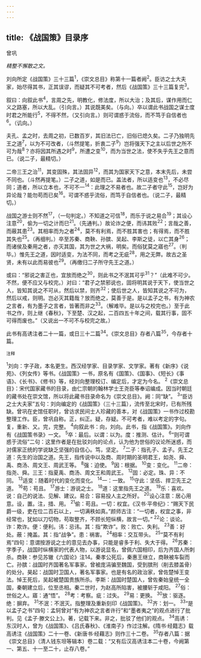 ```yaml
---
---
---
```

title: 《战国策》目录序
---



曾巩

*精整不懈散之文。*

刘向所定《战国策》三十三篇<sup>1</sup>，《崇文总目》称第十一篇者阙<sup>2</sup>。臣访之士大夫家，始尽得其书，正其误谬，而疑其不可考者，然后《战国策》三十三篇复完<sup>3</sup>。

叙曰：向叙此书<sup>4</sup>，言周之先，明教化，修法度，所以大治；及其后，谋作用而仁义之路塞，所以大乱。（引向言。）其说既美矣。（与向。）卒以谓此书战国之谋士度时君之所能行<sup>5</sup>，不得不然，（又引向言。）则可谓惑于流俗，而不笃于自信者也<sup>6</sup>。（讥向。）

夫孔、孟之时，去周之初，已数百岁，其旧法已亡，旧俗已熄久矣。二子乃独明先王之道<sup>7</sup>，以为不可改者，（斗然提笔，折衷二子<sup>9</sup>）岂将强天下之主以后世之所不可为哉<sup>8</sup>？亦将因其所遇之时<sup>9</sup>，所遭之变<sup>10</sup>，而为当世之法，使不失乎先王之意而已。（说二子，最精切。）

二帝三王之治<sup>11</sup>，其变固殊，其法固异<sup>12</sup>，而其为国家天下之意，本末先后，未尝不同也。（斗然再提笔。）二子之道，如是而已。盖法者，所以适变也<sup>13</sup>，不必尽同；道者，所以立本也，不可不一<sup>14</sup>：此理之不易者也。故二子者守此<sup>15</sup>，岂好为异论哉？能勿苟而已矣<sup>16</sup>。可谓不惑乎流俗，而笃于自信者也。（说二子，最精切。）

战国之游士则不然<sup>17</sup>，（一句判定。）不知道之可信<sup>18</sup>，而乐于说之易合<sup>19</sup>；其设心注意<sup>20</sup>，偷为一切之计而巳<sup>21</sup>。（先通判。）故论诈之便，而讳其败<sup>22</sup>；言哉之善，而蔽其患<sup>23</sup>。其相率而为之者<sup>24</sup>，莫不有利焉，而不胜其害也；有得焉，而不胜其失也<sup>25</sup>。（再细判。）卒至苏秦、商鞅、孙膑、吴起、李斯之徒，以亡其身<sup>26</sup>；而诸侯及秦用之者，亦灭其国，其为世之大祸，明矣。而俗犹莫之寤也<sup>27</sup>。（判毕。）惟先王之道，因时适变，为法不同，而考之无疵<sup>28</sup>，用之无弊。故古之圣贤，未有以此而易彼也<sup>29</sup>。（再缴归二子所守先王之道。）

或曰：“邪说之害正也，宜放而绝之<sup>30</sup>，则此书之不泯其可乎<sup>31</sup>？”（此难不可少。不然，便不应又与校完。）对曰：“君子之禁邪说也，固将明其说于天下，使当世之人，皆知其说之不可从，然后以禁，则齐<sup>32</sup>；使后世之人，皆知其说之不可为，然后以戒，则明。岂必灭其籍哉？放而绝之，莫善于是。是以孟子之书，有为神农之言者，有为墨子之言者，皆著而非之<sup>33</sup>。（解难毕。是以与之校完也。）至于此书之作，则上继《春秋》，下至楚、汉之起，二百四五十年之间，载其行事，固不可得而废也。”（又说出一不可不与校完之故。）

此书有高诱注者二十一篇，或日三十二篇<sup>34</sup>。《崇文总目》存者八篇<sup>35</sup>，今存者十篇。

<sup>注释</sup>

<sup>1</sup>刘向：字子政，本名更生。西汉经学家、目录学家、文学家。著有《新序》《说苑》、《列女传》等书。《战国策》一书，原名有《国策》、《国事》、《短长》《事语》、《长书》、《修书》等，经刘向整理校订、编定后，才定为今名。
<sup>2</sup>《崇文总目》：宋代国家藏书的目录，由仁宗朝的翰林学士王尧臣等奉诏编成。因当时朝廷的藏书处在崇文馆，所以将此藏书目录命名为《崇文总目》。阙：同“缺”。
<sup>3</sup>“臣访之士大夫家”五句：刘向编定的《战国策》（三十三篇），流传至北宋时，已有所残缺。曾巩在史馆任职时，曾访求民间士人珍藏的善本，对《战国策》一书作过校勘整理工作。臣，曾巩自称。正，纠正。疑，存疑。不可考者，难以考定的字句。复，重新、又。完，完整。
<sup>4</sup>向叙此书：向，刘向。此书，指《战国策》。刘向作有《战国策书录》一文。
<sup>5</sup>卒：最后。以谓：以为。度：推测、估计。
<sup>6</sup>“则可谓惑于流俗”二句：这里作者是在批驳刘向的论点，认为他为世俗的议论所迷惑，而对儒家正统的学说缺乏坚强的自信心。笃，坚定。
<sup>7</sup>二子：指孔子、孟子。先王之道：先生的治国之道。先王，指传说中以及商、周时期的圣明君王，如尧、舜、禹、商汤、周文王、周武王等。
<sup>8</sup>强：迫使。
<sup>9</sup>因：根据。
<sup>10</sup>变：变化。
<sup>11</sup>二帝：指尧、舜。三王：指夏禹、商汤、周文王和周武王。
<sup>12</sup>固：必定。珠、异：不同。
<sup>13</sup>适变：随着时代的变化而变化。
<sup>14</sup>一：一致。
<sup>15</sup>守此：坚佶、捍卫先王之道。
<sup>16</sup>苟：苟且。
<sup>17</sup>游士：游说之士。
<sup>18</sup>道：这里指先王之道。
<sup>19</sup>乐：喜欢。说：自己的说法、见解、建议。易合：容易投人主之所好。
<sup>20</sup>设心注意：居心用意。设，置。注，措、用。
<sup>21</sup>偷：苟且。一切：权宜。《汉书·平帝纪》：“赐天下民爵一级，吏在位二百石以上，一切满秩如真。”颜师古注：“一切者，权宜之事，非经常也，犹如以刀切物，苟取整齐，不顾长短纵横，故言一切。”
<sup>22</sup>论：谈论。诈：欺诈。便：便利。讳：忌讳。其：指“欺诈”。败：败亡、失利。
<sup>23</sup>善：好处。蔽：掩盖。其：指“战争”。患：祸害。
<sup>24</sup>相率：交互带头。
<sup>25</sup>“莫不有利焉”四句：意谓按游说之士的意见去办事，只能是睿多于利、失大于得。
<sup>26</sup>苏秦：字季子，战国时纵横家的代表人物，以游说显名，曾佩六国相印，后为齐国人所刺杀。商鞅：参见苏辙《六国论》注14。秦孝公死后，秦惠王继立，商鞅被车裂而亡。孙膑：战国时齐国著名军事家。曾被庞涓骗至魏国，受到膑刑（削去膝盖骨）的处分。昊起：战国时卫国人，著名军事家。也是有名的政治家，曾佐楚悼王变法。悼王死后，吴起被楚国贵族所杀。李斯：战国时楚国人，曾佐秦始皇统一全国，秦朝建立后，位至丞相。秦二世时，为赵高所陷害，被腰斩于咸阳。
<sup>27</sup>俗：世俗之人。寤：通“悟”。
<sup>28</sup>考：考察。疵：过失。
<sup>29</sup>易：更换。
<sup>30</sup>放：驱逐。绝：摒弃。
<sup>31</sup>不泯：不泯灭。指整理及重新刻印《战国策》。
<sup>32</sup>齐：划一。
<sup>33</sup>“是以孟子之书”四句：孟轲曾对“有为神农之言者许行”和“墨者夷之”的观点进行了批判。见《孟子·滕文公上》。著，记载下来。非之，批驳了他们的观点。
<sup>34</sup>高诱：东汉时人，曾为《战国策》、《吕氏春秋》、《淮南子》作过注解。《隋书·经籍志》载高诱注《战国策》二十一卷、《新唐书·经藉志》则作三十二卷。
<sup>35</sup>存者八篇：据《崇文总目》（清人钱东坦等辑本）卷二载：“又有后汉高诱注本二十卷，今阙第一、第五、十一至二十，止存八卷。”